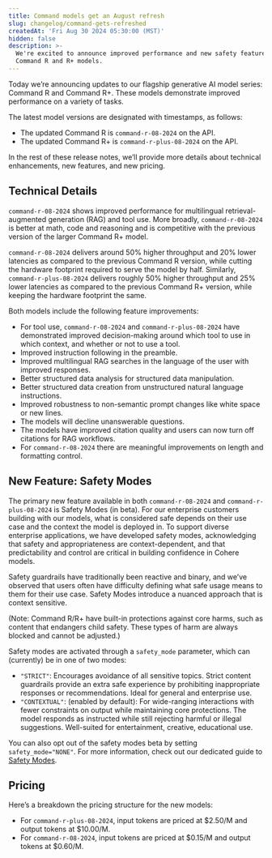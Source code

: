 ```yaml
---
title: Command models get an August refresh
slug: changelog/command-gets-refreshed
createdAt: 'Fri Aug 30 2024 05:30:00 (MST)'
hidden: false
description: >-
  We're excited to announce improved performance and new safety features for our
  Command R and R+ models.
---
```


Today we’re announcing updates to our flagship generative AI model series: Command R and Command R+. These models demonstrate improved performance on a variety of tasks. 

The latest model versions are designated with timestamps, as follows:
- The updated Command R is `command-r-08-2024` on the API.
- The updated Command R+ is `command-r-plus-08-2024` on the API.

In the rest of these release notes, we’ll provide more details about technical enhancements, new features, and new pricing.

## Technical Details

`command-r-08-2024` shows improved performance for multilingual retrieval-augmented generation (RAG) and tool use. More broadly, `command-r-08-2024` is better at math, code and reasoning and is competitive with the previous version of the larger Command R+ model.

`command-r-08-2024` delivers around 50% higher throughput and 20% lower latencies as compared to the previous Command R version, while cutting the hardware footprint required to serve the model by half. Similarly, `command-r-plus-08-2024` delivers roughly 50% higher throughput and 25% lower latencies as compared to the previous Command R+ version, while keeping the hardware footprint the same.

Both models include the following feature improvements:
- For tool use, `command-r-08-2024` and `command-r-plus-08-2024` have demonstrated improved decision-making around which tool to use in which context, and whether or not to use a tool.
- Improved instruction following in the preamble.
- Improved multilingual RAG searches in the language of the user with improved responses.
- Better structured data analysis for structured data manipulation. 
- Better structured data creation from unstructured natural language instructions.
- Improved robustness to non-semantic prompt changes like white space or new lines.
- The models will decline unanswerable questions.
- The models have improved citation quality and users can now turn off citations for RAG workflows.
- For `command-r-08-2024` there are meaningful improvements on length and formatting control.

## New Feature: Safety Modes

The primary new feature available in both `command-r-08-2024` and `command-r-plus-08-2024` is Safety Modes (in beta). For our enterprise customers building with our models, what is considered safe depends on their use case and the context the model is deployed in. To support diverse enterprise applications, we have developed safety modes, acknowledging that safety and appropriateness are context-dependent, and that predictability and control are critical in building confidence in Cohere models.

Safety guardrails have traditionally been reactive and binary, and we’ve observed that users often have difficulty defining what safe usage means to them for their use case. Safety Modes introduce a nuanced approach that is context sensitive.

(Note: Command R/R+ have built-in protections against core harms, such as content that endangers child safety. These types of harm are always blocked and cannot be adjusted.)

Safety modes are activated through a `safety_mode` parameter, which can (currently) be in one of two modes:
- `"STRICT"`: Encourages avoidance of all sensitive topics. Strict content guardrails provide an extra safe experience by prohibiting inappropriate responses or recommendations. Ideal for general and enterprise use.
- `"CONTEXTUAL"`: (enabled by default): For wide-ranging interactions with fewer constraints on output while maintaining core protections. The model responds as instructed while still rejecting harmful or illegal suggestions. Well-suited for entertainment, creative, educational use. 

You can also opt out of the safety modes beta by setting `safety_mode="NONE"`. For more information, check out our dedicated guide to [Safety Modes](https://docs.cohere.com/docs/safety-modes).

## Pricing
Here’s a breakdown the pricing structure for the new models:

- For `command-r-plus-08-2024`, input tokens are priced at \$2.50/M and output tokens at \$10.00/M. 
- For `command-r-08-2024`, input tokens are priced at \$0.15/M and output tokens at \$0.60/M.
